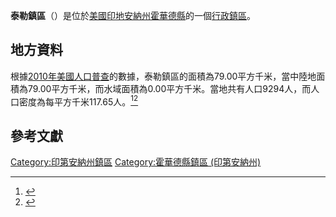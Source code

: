 {{noteTA
|G1=USState
|G2=地名
|G3=Unit
}}
{{Infobox settlement
|official_name            = 泰勒鎮區
|native_name = Taylor Township
|settlement_type          = [[行政鎮區|行政鎮區]]
|image_skyline            = 
|imagesize                = 
|image_map                = Map highlighting Taylor Township, Howard County, Indiana.svg
|mapsize                  = 250px
|pushpin_map  =USA Indiana
|pushpin_label = 泰勒鎮區
|pushpin_label_position   = top
|pushpin_map_caption      = 泰勒鎮區在印地安納州的位置
|subdivision_type         = [[世界政區索引|國家]]
|subdivision_type1        = [[美国州份|州份]]
|subdivision_type2        = [[印地安納州行政区划|縣]]
|subdivision_name         = [[美国|美国]]
|subdivision_name1        = [[印地安納州|印地安納州]]
|subdivision_name2        = [[霍華德縣_(印地安納州)|霍華德縣]]
|elevation_ft             = 840
|elevation_m              = 256
|timezone                 = [[北美东部時區|北美东部時區]]
|area_total_km2           = 79.00
|area_land_km2            = 79.00
|area_water_km2           = 0.00
|area_total_sq_mi         = 
|area_land_sq_mi          = 
|area_water_sq_mi         = 
|population_as_of         = [[2010年美國人口普查|2010]]
|population_footnotes     = 
|population_total         = 9294
|population_density_km2   = auto
|population_density_sq_mi = auto
|utc_offset               = -5
|coordinates              = {{coord|40|26|04|N|86|03|07|W|type:city_region:US-AL_source:GNS-enwiki|display=inline,title}}
| coor_pinpoint           = 
| coordinates_footnotes   = 
|timezone_DST             = EDT
|utc_offset_DST           = -4
|postal_code_type         = [[美國郵區編號|郵區編號]]
|postal_code              = 
|area_code                = {{link-en|电话区号765|Area code 765|765}}
|blank_name = [[地名信息系统|GNIS ID]]
|blank_info = 453891
}}
'''泰勒鎮區'''（{{lang-en|Taylor Township}}）是位於[[美國|美國]][[印地安納州|印地安納州]][[霍華德縣_(印地安納州)|霍華德縣]]的一個[[行政鎮區|行政鎮區]]。

== 地方資料 ==
根據[[2010年美國人口普查|2010年美國人口普查]]的數據，泰勒鎮區的面積為79.00平方千米，當中陸地面積為79.00平方千米，而水域面積為0.00平方千米。當地共有人口9294人，而人口密度為每平方千米117.65人。<ref name="GR8">{{cite web|url=http://factfinder2.census.gov|publisher=[[美国人口调查局|美国人口调查局]]|accessdate=2011-05-14|title=American FactFinder|archive-date=2013-09-11|archive-url=https://web.archive.org/web/20130911234518/http://factfinder2.census.gov/|dead-url=no}}</ref><ref>{{cite web|url=https://www.citypopulation.de/en/usa/illinois/admin/|title=USA: Illinois (Counties and Townships) - City Population|accessdate=2020-07-22|archive-date=2020-04-22|archive-url=https://web.archive.org/web/20200422090607/https://www.citypopulation.de/en/usa/illinois/admin/|dead-url=no}}</ref>

== 參考文獻 ==
{{reflist}}

{{霍華德縣 (印地安納州)}}

{{DEFAULTSORT:Taylor Township}}
[[Category:印第安納州鎮區|Category:印第安納州鎮區]]
[[Category:霍華德縣鎮區_(印第安納州)|Category:霍華德縣鎮區 (印第安納州)]]
{{Indiana-geo-stub}}